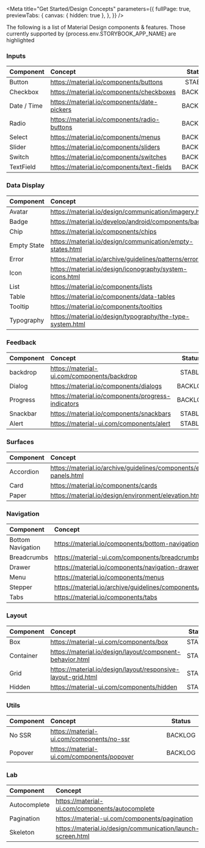 
<Meta
  title="Get Started/Design Concepts"
  parameters={{
    fullPage: true,
    previewTabs: {
      canvas: { hidden: true },
    },
  }}
/>

<Title>Design Concepts</Title>
<Subtitle>
  The following is a list of Material Design components & features. Those
  currently supported by {process.env.STORYBOOK_APP_NAME} are highlighted
</Subtitle>

### Inputs

<table>
  <thead>
    <tr>
      <th align="left">Component</th>
      <th align="left">Concept</th>
      <th>Status</th>
    </tr>
  </thead>
  <tbody>
    <tr>
      <td>Button</td>
      <td>
        <a
          class="link"
          target="_blank"
          href="https://material.io/components/buttons"
        >
          https://material.io/components/buttons
        </a>
      </td>
      <td align="center" style={{ width: '1%' }}>
        <div
          style={{
            backgroundColor: green50,
            color: white,
            padding: '0 5px',
          }}
        >
          STABLE
        </div>
      </td>
    </tr>
    <tr>
      <td>Checkbox</td>
      <td>
        <a
          class="link"
          target="_blank"
          href="https://material.io/components/checkboxes"
        >
          https://material.io/components/checkboxes
        </a>
      </td>
      <td align="center" style={{ width: '1%' }}>
        <div
          style={{
            backgroundColor: gray50,
            color: white,
            padding: '0 5px',
          }}
        >
          BACKLOG
        </div>
      </td>
    </tr>
    <tr>
      <td>Date / Time</td>
      <td>
        <a
          class="link"
          target="_blank"
          href="https://material.io/components/date-pickers"
        >
          https://material.io/components/date-pickers
        </a>
      </td>
      <td align="center" style={{ width: '1%' }}>
        <div
          style={{
            backgroundColor: gray50,
            color: white,
            padding: '0 5px',
          }}
        >
          BACKLOG
        </div>
      </td>
    </tr>
    <tr>
      <td>Radio</td>
      <td>
        <a
          class="link"
          target="_blank"
          href="https://material.io/components/radio-buttons"
        >
          https://material.io/components/radio-buttons
        </a>
      </td>
      <td align="center" style={{ width: '1%' }}>
        <div
          style={{
            backgroundColor: gray50,
            color: white,
            padding: '0 5px',
          }}
        >
          BACKLOG
        </div>
      </td>
    </tr>
    <tr>
      <td>Select</td>
      <td>
        <a
          class="link"
          target="_blank"
          href="https://material.io/components/menus"
        >
          https://material.io/components/menus
        </a>
      </td>
      <td align="center" style={{ width: '1%' }}>
        <div
          style={{
            backgroundColor: gray50,
            color: white,
            padding: '0 5px',
          }}
        >
          BACKLOG
        </div>
      </td>
    </tr>
    <tr>
      <td>Slider</td>
      <td>
        <a
          class="link"
          target="_blank"
          href="https://material.io/components/sliders"
        >
          https://material.io/components/sliders
        </a>
      </td>
      <td align="center" style={{ width: '1%' }}>
        <div
          style={{
            backgroundColor: gray50,
            color: white,
            padding: '0 5px',
          }}
        >
          BACKLOG
        </div>
      </td>
    </tr>
    <tr>
      <td>Switch</td>
      <td>
        <a
          class="link"
          target="_blank"
          href="https://material.io/components/switches"
        >
          https://material.io/components/switches
        </a>
      </td>
      <td align="center" style={{ width: '1%' }}>
        <div
          style={{
            backgroundColor: gray50,
            color: white,
            padding: '0 5px',
          }}
        >
          BACKLOG
        </div>
      </td>
    </tr>
    <tr>
      <td>TextField</td>
      <td>
        <a
          class="link"
          target="_blank"
          href="https://material.io/components/text-fields"
        >
          https://material.io/components/text-fields
        </a>
      </td>
      <td align="center" style={{ width: '1%' }}>
        <div
          style={{
            backgroundColor: gray50,
            color: white,
            padding: '0 5px',
          }}
        >
          BACKLOG
        </div>
      </td>
    </tr>
  </tbody>
</table>

### Data Display

<table>
  <thead>
    <tr>
      <th align="left">Component</th>
      <th align="left">Concept</th>
      <th>Status</th>
    </tr>
  </thead>
  <tbody>
    <tr>
      <td>Avatar</td>
      <td>
        <a
          class="link"
          target="_blank"
          href="https://material.io/design/communication/imagery.html"
        >
          https://material.io/design/communication/imagery.html
        </a>
      </td>
      <td align="center" style={{ width: '1%' }}>
        <div
          style={{
            backgroundColor: gray50,
            color: white,
            padding: '0 5px',
          }}
        >
          BACKLOG
        </div>
      </td>
    </tr>
    <tr>
      <td>Badge</td>
      <td>
        <a
          class="link"
          target="_blank"
          href="https://material.io/develop/android/components/badging"
        >
          https://material.io/develop/android/components/badging
        </a>
      </td>
      <td align="center" style={{ width: '1%' }}>
        <div
          style={{
            backgroundColor: gray50,
            color: white,
            padding: '0 5px',
          }}
        >
          BACKLOG
        </div>
      </td>
    </tr>
    <tr>
      <td>Chip</td>
      <td>
        <a
          class="link"
          target="_blank"
          href="https://material.io/components/chips"
        >
          https://material.io/components/chips
        </a>
      </td>
      <td align="center" style={{ width: '1%' }}>
        <div
          style={{
            backgroundColor: gray50,
            color: white,
            padding: '0 5px',
          }}
        >
          BACKLOG
        </div>
      </td>
    </tr>
    <tr>
      <td>Empty State</td>
      <td>
        <a
          class="link"
          target="_blank"
          href="https://material.io/design/communication/empty-states.html"
        >
          https://material.io/design/communication/empty-states.html
        </a>
      </td>
      <td align="center" style={{ width: '1%' }}>
        <div
          style={{
            backgroundColor: gray50,
            color: white,
            padding: '0 5px',
          }}
        >
          BACKLOG
        </div>
      </td>
    </tr>
    <tr>
      <td>Error</td>
      <td>
        <a
          class="link"
          target="_blank"
          href="https://material.io/archive/guidelines/patterns/errors.html"
        >
          https://material.io/archive/guidelines/patterns/errors.html
        </a>
      </td>
      <td align="center" style={{ width: '1%' }}>
        <div
          style={{
            backgroundColor: gray50,
            color: white,
            padding: '0 5px',
          }}
        >
          BACKLOG
        </div>
      </td>
    </tr>
    <tr>
      <td>Icon</td>
      <td>
        <a
          class="link"
          target="_blank"
          href="https://material.io/design/iconography/system-icons.html"
        >
          https://material.io/design/iconography/system-icons.html
        </a>
      </td>
      <td align="center" style={{ width: '1%' }}>
        <div
          style={{
            backgroundColor: green50,
            color: white,
            padding: '0 5px',
          }}
        >
          STABLE
        </div>
      </td>
    </tr>
    <tr>
      <td>List</td>
      <td>
        <a
          class="link"
          target="_blank"
          href="https://material.io/components/lists"
        >
          https://material.io/components/lists
        </a>
      </td>
      <td align="center" style={{ width: '1%' }}>
        <div
          style={{
            backgroundColor: gray50,
            color: white,
            padding: '0 5px',
          }}
        >
          BACKLOG
        </div>
      </td>
    </tr>
    <tr>
      <td>Table</td>
      <td>
        <a
          class="link"
          target="_blank"
          href="https://material.io/components/data-tables"
        >
          https://material.io/components/data-tables
        </a>
      </td>
      <td align="center" style={{ width: '1%' }}>
        <div
          style={{
            backgroundColor: gray50,
            color: white,
            padding: '0 5px',
          }}
        >
          BACKLOG
        </div>
      </td>
    </tr>
    <tr>
      <td>Tooltip</td>
      <td>
        <a
          class="link"
          target="_blank"
          href="https://material.io/components/tooltips"
        >
          https://material.io/components/tooltips
        </a>
      </td>
      <td align="center" style={{ width: '1%' }}>
        <div
          style={{
            backgroundColor: gray50,
            color: white,
            padding: '0 5px',
          }}
        >
          BACKLOG
        </div>
      </td>
    </tr>
    <tr>
      <td>Typography</td>
      <td>
        <a
          class="link"
          target="_blank"
          href="https://material.io/design/typography/the-type-system.html"
        >
          https://material.io/design/typography/the-type-system.html
        </a>
      </td>
      <td align="center" style={{ width: '1%' }}>
        <div
          style={{
            backgroundColor: green50,
            color: white,
            padding: '0 5px',
          }}
        >
          STABLE
        </div>
      </td>
    </tr>
  </tbody>
</table>

### Feedback

<table>
  <thead>
    <tr>
      <th align="left">Component</th>
      <th align="left">Concept</th>
      <th>Status</th>
    </tr>
  </thead>
  <tbody>
    <tr>
      <td>backdrop</td>
      <td>
        <a
          class="link"
          target="_blank"
          href="https://material-ui.com/components/backdrop/"
        >
          https://material-ui.com/components/backdrop
        </a>
      </td>
      <td align="center" style={{ width: '1%' }}>
        <div
          style={{
            backgroundColor: green50,
            color: white,
            padding: '0 5px',
          }}
        >
          STABLE
        </div>
      </td>
    </tr>
    <tr>
      <td>Dialog</td>
      <td>
        <a
          class="link"
          target="_blank"
          href="https://material.io/components/dialogs"
        >
          https://material.io/components/dialogs
        </a>
      </td>
      <td align="center" style={{ width: '1%' }}>
        <div
          style={{
            backgroundColor: gray50,
            color: white,
            padding: '0 5px',
          }}
        >
          BACKLOG
        </div>
      </td>
    </tr>
    <tr>
      <td>Progress</td>
      <td>
        <a
          class="link"
          target="_blank"
          href="https://material.io/components/progress-indicators"
        >
          https://material.io/components/progress-indicators
        </a>
      </td>
      <td align="center" style={{ width: '1%' }}>
        <div
          style={{
            backgroundColor: gray50,
            color: white,
            padding: '0 5px',
          }}
        >
          BACKLOG
        </div>
      </td>
    </tr>
    <tr>
      <td>Snackbar</td>
      <td>
        <a
          class="link"
          target="_blank"
          href="https://material.io/components/snackbars"
        >
          https://material.io/components/snackbars
        </a>
      </td>
      <td align="center" style={{ width: '1%' }}>
        <div
          style={{
            backgroundColor: green50,
            color: white,
            padding: '0 5px',
          }}
        >
          STABLE
        </div>
      </td>
    </tr>
    <tr>
      <td>Alert</td>
      <td>
        <a
          class="link"
          target="_blank"
          href="https://material-ui.com/components/alert/"
        >
          https://material-ui.com/components/alert
        </a>
      </td>
      <td align="center" style={{ width: '1%' }}>
        <div
          style={{
            backgroundColor: green50,
            color: white,
            padding: '0 5px',
          }}
        >
          STABLE
        </div>
      </td>
    </tr>
  </tbody>
</table>

### Surfaces

<table>
  <thead>
    <tr>
      <th align="left">Component</th>
      <th align="left">Concept</th>
      <th>Status</th>
    </tr>
  </thead>
  <tbody>
    <tr>
      <td>Accordion</td>
      <td>
        <a
          class="link"
          target="_blank"
          href="https://material.io/archive/guidelines/components/expansion-panels.html"
        >
          https://material.io/archive/guidelines/components/expansion-panels.html
        </a>
      </td>
      <td align="center" style={{ width: '1%' }}>
        <div
          style={{
            backgroundColor: gray50,
            color: white,
            padding: '0 5px',
          }}
        >
          BACKLOG
        </div>
      </td>
    </tr>
    <tr>
      <td>Card</td>
      <td>
        <a
          class="link"
          target="_blank"
          href="https://material.io/components/cards"
        >
          https://material.io/components/cards
        </a>
      </td>
      <td align="center" style={{ width: '1%' }}>
        <div
          style={{
            backgroundColor: gray50,
            color: white,
            padding: '0 5px',
          }}
        >
          BACKLOG
        </div>
      </td>
    </tr>
    <tr>
      <td>Paper</td>
      <td>
        <a
          class="link"
          target="_blank"
          href="https://material.io/design/environment/elevation.html"
        >
          https://material.io/design/environment/elevation.html
        </a>
      </td>
      <td align="center" style={{ width: '1%' }}>
        <div
          style={{
            backgroundColor: green50,
            color: white,
            padding: '0 5px',
          }}
        >
          STABLE
        </div>
      </td>
    </tr>
  </tbody>
</table>

### Navigation

<table>
  <thead>
    <tr>
      <th align="left">Component</th>
      <th align="left">Concept</th>
      <th>Status</th>
    </tr>
  </thead>
  <tbody>
    <tr>
      <td>Bottom Navigation</td>
      <td>
        <a
          class="link"
          target="_blank"
          href="https://material.io/components/bottom-navigation"
        >
          https://material.io/components/bottom-navigation
        </a>
      </td>
      <td align="center" style={{ width: '1%' }}>
        <div
          style={{
            backgroundColor: gray50,
            color: white,
            padding: '0 5px',
          }}
        >
          BACKLOG
        </div>
      </td>
    </tr>
    <tr>
      <td>Breadcrumbs</td>
      <td>
        <a
          class="link"
          target="_blank"
          href="https://material-ui.com/components/breadcrumbs/"
        >
          https://material-ui.com/components/breadcrumbs
        </a>
      </td>
      <td align="center" style={{ width: '1%' }}>
        <div
          style={{
            backgroundColor: gray50,
            color: white,
            padding: '0 5px',
          }}
        >
          BACKLOG
        </div>
      </td>
    </tr>
    <tr>
      <td>Drawer</td>
      <td>
        <a
          class="link"
          target="_blank"
          href="https://material.io/components/navigation-drawer"
        >
          https://material.io/components/navigation-drawer
        </a>
      </td>
      <td align="center" style={{ width: '1%' }}>
        <div
          style={{
            backgroundColor: gray50,
            color: white,
            padding: '0 5px',
          }}
        >
          BACKLOG
        </div>
      </td>
    </tr>
    <tr>
      <td>Menu</td>
      <td>
        <a
          class="link"
          target="_blank"
          href="https://material.io/components/menus"
        >
          https://material.io/components/menus
        </a>
      </td>
      <td align="center" style={{ width: '1%' }}>
        <div
          style={{
            backgroundColor: gray50,
            color: white,
            padding: '0 5px',
          }}
        >
          BACKLOG
        </div>
      </td>
    </tr>
    <tr>
      <td>Stepper</td>
      <td>
        <a
          class="link"
          target="_blank"
          href="https://material.io/archive/guidelines/components/steppers.html"
        >
          https://material.io/archive/guidelines/components/steppers.html
        </a>
      </td>
      <td align="center" style={{ width: '1%' }}>
        <div
          style={{
            backgroundColor: gray50,
            color: white,
            padding: '0 5px',
          }}
        >
          BACKLOG
        </div>
      </td>
    </tr>
    <tr>
      <td>Tabs</td>
      <td>
        <a
          class="link"
          target="_blank"
          href="https://material.io/components/tabs"
        >
          https://material.io/components/tabs
        </a>
      </td>
      <td align="center" style={{ width: '1%' }}>
        <div
          style={{
            backgroundColor: gray50,
            color: white,
            padding: '0 5px',
          }}
        >
          BACKLOG
        </div>
      </td>
    </tr>
  </tbody>
</table>

### Layout

<table>
  <thead>
    <tr>
      <th align="left">Component</th>
      <th align="left">Concept</th>
      <th>Status</th>
    </tr>
  </thead>
  <tbody>
    <tr>
      <td>Box</td>
      <td>
        <a
          class="link"
          target="_blank"
          href="https://material-ui.com/components/box/"
        >
          https://material-ui.com/components/box
        </a>
      </td>
      <td align="center" style={{ width: '1%' }}>
        <div
          style={{
            backgroundColor: green50,
            color: white,
            padding: '0 5px',
          }}
        >
          STABLE
        </div>
      </td>
    </tr>
    <tr>
      <td>Container</td>
      <td>
        <a
          class="link"
          target="_blank"
          href="https://material.io/design/layout/component-behavior.html"
        >
          https://material.io/design/layout/component-behavior.html
        </a>
      </td>
      <td align="center" style={{ width: '1%' }}>
        <div
          style={{
            backgroundColor: green50,
            color: white,
            padding: '0 5px',
          }}
        >
          STABLE
        </div>
      </td>
    </tr>
    <tr>
      <td>Grid</td>
      <td>
        <a
          class="link"
          target="_blank"
          href="https://material.io/design/layout/responsive-layout-grid.html"
        >
          https://material.io/design/layout/responsive-layout-grid.html
        </a>
      </td>
      <td align="center" style={{ width: '1%' }}>
        <div
          style={{
            backgroundColor: green50,
            color: white,
            padding: '0 5px',
          }}
        >
          STABLE
        </div>
      </td>
    </tr>
    <tr>
      <td>Hidden</td>
      <td>
        <a
          class="link"
          target="_blank"
          href="https://material-ui.com/components/hidden/"
        >
          https://material-ui.com/components/hidden
        </a>
      </td>
      <td align="center" style={{ width: '1%' }}>
        <div
          style={{
            backgroundColor: green50,
            color: white,
            padding: '0 5px',
          }}
        >
          STABLE
        </div>
      </td>
    </tr>
  </tbody>
</table>

### Utils

<table>
  <thead>
    <tr>
      <th align="left">Component</th>
      <th align="left">Concept</th>
      <th>Status</th>
    </tr>
  </thead>
  <tbody>
    <tr>
      <td>No SSR</td>
      <td>
        <a
          class="link"
          target="_blank"
          href="https://material-ui.com/components/no-ssr/"
        >
          https://material-ui.com/components/no-ssr
        </a>
      </td>
      <td align="center" style={{ width: '1%' }}>
        <div
          style={{
            backgroundColor: gray50,
            color: white,
            padding: '0 5px',
          }}
        >
          BACKLOG
        </div>
      </td>
    </tr>
    <tr>
      <td>Popover</td>
      <td>
        <a
          class="link"
          target="_blank"
          href="https://material-ui.com/components/popover/"
        >
          https://material-ui.com/components/popover
        </a>
      </td>
      <td align="center" style={{ width: '1%' }}>
        <div
          style={{
            backgroundColor: gray50,
            color: white,
            padding: '0 5px',
          }}
        >
          BACKLOG
        </div>
      </td>
    </tr>
  </tbody>
</table>

### Lab

<table>
  <thead>
    <tr>
      <th align="left">Component</th>
      <th align="left">Concept</th>
      <th>Status</th>
    </tr>
  </thead>
  <tbody>
    <tr>
      <td>Autocomplete</td>
      <td>
        <a
          class="link"
          target="_blank"
          href="https://material-ui.com/components/autocomplete/"
        >
          https://material-ui.com/components/autocomplete
        </a>
      </td>
      <td align="center" style={{ width: '1%' }}>
        <div
          style={{
            backgroundColor: gray50,
            color: white,
            padding: '0 5px',
          }}
        >
          BACKLOG
        </div>
      </td>
    </tr>
    <tr>
      <td>Pagination</td>
      <td>
        <a
          class="link"
          target="_blank"
          href="https://material-ui.com/components/pagination/"
        >
          https://material-ui.com/components/pagination
        </a>
      </td>
      <td align="center" style={{ width: '1%' }}>
        <div
          style={{
            backgroundColor: gray50,
            color: white,
            padding: '0 5px',
          }}
        >
          BACKLOG
        </div>
      </td>
    </tr>
    <tr>
      <td>Skeleton</td>
      <td>
        <a
          class="link"
          target="_blank"
          href="https://material.io/design/communication/launch-screen.html"
        >
          https://material.io/design/communication/launch-screen.html
        </a>
      </td>
      <td align="center" style={{ width: '1%' }}>
        <div
          style={{
            backgroundColor: gray50,
            color: white,
            padding: '0 5px',
          }}
        >
          BACKLOG
        </div>
      </td>
    </tr>
  </tbody>
</table>
